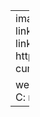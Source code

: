 ---
image: C:\Users\liamc\Desktop\Portfolio\images
about:
  template: jolla
  links: # create buttons
    - icon: linkedin 
      text: LinkedIn
      href: https://www.linkedin.com/in/liam-cummins-32251b1b9/

website:
  title: "Your Title"
  favicon: C:\Users\liamc\Downloads\logos
  navbar:
    title: false
    logo: C:\Users\liamc\Downloads\logos
---